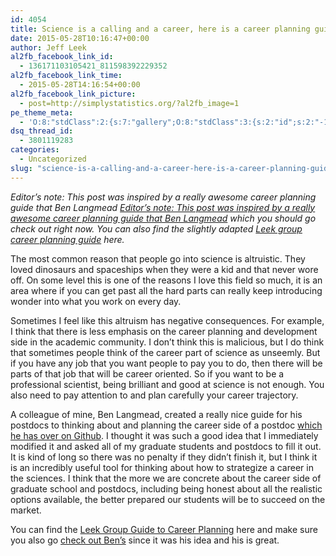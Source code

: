 ```yaml
---
id: 4054
title: Science is a calling and a career, here is a career planning guide for students and postdocs
date: 2015-05-28T10:16:47+00:00
author: Jeff Leek
al2fb_facebook_link_id:
  - 136171103105421_811598392229352
al2fb_facebook_link_time:
  - 2015-05-28T14:16:54+00:00
al2fb_facebook_link_picture:
  - post=http://simplystatistics.org/?al2fb_image=1
pe_theme_meta:
  - 'O:8:"stdClass":2:{s:7:"gallery";O:8:"stdClass":3:{s:2:"id";s:2:"-1";s:5:"width";s:0:"";s:6:"height";s:0:"";}s:5:"video";O:8:"stdClass":1:{s:2:"id";s:2:"-1";}}'
dsq_thread_id:
  - 3801119283
categories:
  - Uncategorized
slug: "science-is-a-calling-and-a-career-here-is-a-career-planning-guide-for-students-and-postdocs"
---
```

_Editor’s note: This post was inspired by a really awesome career planning guide that Ben Langmead_ [_Editor’s note: This post was inspired by a really awesome career planning guide that Ben Langmead_](https://github.com/BenLangmead/langmead-lab/blob/master/postdoc_questionnaire.md) _which you should go check out right now. You can also find the slightly adapted_ [_Leek group career planning guide_](https://github.com/jtleek/careerplanning) _here._ 

The most common reason that people go into science is altruistic. They loved dinosaurs and spaceships when they were a kid and that never wore off. On some level this is one of the reasons I love this field so much, it is an area where if you can get past all the hard parts can really keep introducing wonder into what you work on every day.

Sometimes I feel like this altruism has negative consequences. For example, I think that there is less emphasis on the career planning and development side in the academic community. I don’t think this is malicious, but I do think that sometimes people think of the career part of science as unseemly. But if you have any job that you want people to pay you to do, then there will be parts of that job that will be career oriented. So if you want to be a professional scientist, being brilliant and good at science is not enough. You also need to pay attention to and plan carefully your career trajectory.

A colleague of mine, Ben Langmead, created a really nice guide for his postdocs to thinking about and planning the career side of a postdoc [which he has over on Github](https://github.com/BenLangmead/langmead-lab/blob/master/postdoc_questionnaire.md). I thought it was such a good idea that I immediately modified it and asked all of my graduate students and postdocs to fill it out. It is kind of long so there was no penalty if they didn’t finish it, but I think it is an incredibly useful tool for thinking about how to strategize a career in the sciences. I think that the more we are concrete about the career side of graduate school and postdocs, including being honest about all the realistic options available, the better prepared our students will be to succeed on the market.

You can find the [Leek Group Guide to Career Planning](https://github.com/jtleek/careerplanning) here and make sure you also go [check out Ben’s](https://github.com/BenLangmead/langmead-lab/blob/master/postdoc_questionnaire.md) since it was his idea and his is great.

&nbsp;
